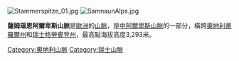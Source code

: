 [[Image:Stammerspitze_01.jpg|right]]
[[Image:SamnaunAlps.jpg|thumb]]

'''薩姆瑙恩阿爾卑斯山脈'''是[[歐洲|歐洲]]的[[山脈|山脈]]，是[[中阿爾卑斯山脈|中阿爾卑斯山脈]]的一部分，橫跨[[奧地利|奧地利]][[蒂羅爾州|蒂羅爾州]]和[[瑞士|瑞士]][[格勞賓登州|格勞賓登州]]，最高點海拔高度3,293米。

[[Category:奧地利山脈|Category:奧地利山脈]]
[[Category:瑞士山脈|Category:瑞士山脈]]

{{Austria-geo-stub}}
{{Switzerland-geo-stub}}
